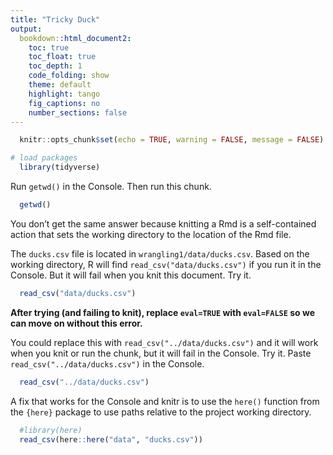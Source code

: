 ```yaml
---
title: "Tricky Duck"
output: 
  bookdown::html_document2:
    toc: true
    toc_float: true
    toc_depth: 1
    code_folding: show
    theme: default
    highlight: tango
    fig_captions: no
    number_sections: false
---
```


```r
  knitr::opts_chunk$set(echo = TRUE, warning = FALSE, message = FALSE)

# load packages
  library(tidyverse)
```




Run `getwd()` in the Console. Then run this chunk.

```r
  getwd()
```

You don't get the same answer because knitting a Rmd is a self-contained action that sets the working directory to the location of the Rmd file.

The `ducks.csv` file is located in `wrangling1/data/ducks.csv`. Based on the working directory, R will find `read_csv("data/ducks.csv")` if you run it in the Console. But it will fail when you knit this document. Try it.

```r
  read_csv("data/ducks.csv")
```

**After trying (and failing to knit), replace `eval=TRUE` with `eval=FALSE` so we can move on without this error.**

You could replace this with `read_csv("../data/ducks.csv")` and it will work when you knit or run the chunk, but it will fail in the Console. Try it. Paste `read_csv("../data/ducks.csv")` in the Console.

```r
  read_csv("../data/ducks.csv")
```

A fix that works for the Console and knitr is to use the `here()` function from the `{here}` package to use paths relative to the project working directory.

```r
  #library(here)
  read_csv(here::here("data", "ducks.csv"))
```
